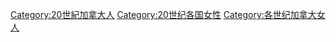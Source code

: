 [[Category:20世紀加拿大人|Category:20世紀加拿大人]]
[[Category:20世纪各国女性|Category:20世纪各国女性]]
[[Category:各世纪加拿大女人|Category:各世纪加拿大女人]]